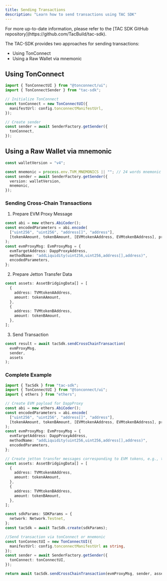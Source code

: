 ```yaml
---
title: Sending Transactions
description: "Learn how to send transactions using TAC SDK"
---
```


<Info>
  For more up-to-date information, please refer to the [TAC SDK GitHub
  repository](https://github.com/TacBuild/tac-sdk).
</Info>

The TAC-SDK provides two approaches for sending transactions:

- Using TonConnect
- Using a Raw Wallet via mnemonic

## Using TonConnect

```typescript
import { TonConnectUI } from "@tonconnect/ui";
import { TonConnectSender } from "tac-sdk";

// Initialize TonConnect
const tonConnect = new TonConnectUI({
  manifestUrl: config.tonconnectManifestUrl,
});

// Create sender
const sender = await SenderFactory.getSender({
  tonConnect,
});
```

## Using a Raw Wallet via mnemonic

```typescript
const walletVersion = "v4";

const mnemonic = process.env.TVM_MNEMONICS || ""; // 24 words mnemonic
const sender = await SenderFactory.getSender({
  version: walletVersion,
  mnemonic,
});
```

### Sending Cross-Chain Transactions

1. Prepare EVM Proxy Message

```typescript
const abi = new ethers.AbiCoder();
const encodedParameters = abi.encode(
  ["uint256", "uint256", "address[]", "address"],
  [tokenAAmount, tokenBAmount, [EVMtokenAAddress, EVMtokenBAddress], proxyDapp]
);
const evmProxyMsg: EvmProxyMsg = {
  evmTargetAddress: DappProxyAddress,
  methodName: "addLiquidity(uint256,uint256,address[],address)",
  encodedParameters,
};
```

2. Prepare Jetton Transfer Data

```typescript
const assets: AssetBridgingData[] = [
  {
    address: TVMtokenAAddress,
    amount: tokenAAmount,
  },
  {
    address: TVMtokenBAddress,
    amount: tokenBAmount,
  },
];
```

3. Send Transaction

```typescript
const result = await tacSdk.sendCrossChainTransaction(
  evmProxyMsg,
  sender,
  assets
);
```

### Complete Example

```typescript
import { TacSdk } from "tac-sdk";
import { TonConnectUI } from "@tonconnect/ui";
import { ethers } from "ethers";

// Create EVM payload for DappProxy
const abi = new ethers.AbiCoder();
const encodedParameters = abi.encode(
  ["uint256", "uint256", "address[]", "address"],
  [tokenAAmount, tokenBAmount, [EVMtokenAAddress, EVMtokenBAddress], proxyDapp]
);
const evmProxyMsg: EvmProxyMsg = {
  evmTargetAddress: DappProxyAddress,
  methodName: "addLiquidity(uint256,uint256,address[],address)",
  encodedParameters,
};

// Create jetton transfer messages corresponding to EVM tokens, e.g., two tokens for adding liquidity to a pool
const assets: AssetBridgingData[] = [
  {
    address: TVMtokenAAddress,
    amount: tokenAAmount,
  },
  {
    address: TVMtokenBAddress,
    amount: tokenBAmount,
  },
];

const sdkParams: SDKParams = {
  network: Network.Testnet,
};
const tacSdk = await TacSdk.create(sdkParams);

//Send transaction via tonConnect or mnemonic
const tonConnectUI = new TonConnectUI({
  manifestUrl: config.tonconnectManifestUrl as string,
});
const sender = await SenderFactory.getSender({
  tonConnect: tonConnectUI,
});

return await tacSdk.sendCrossChainTransaction(evmProxyMsg, sender, assets);
```
